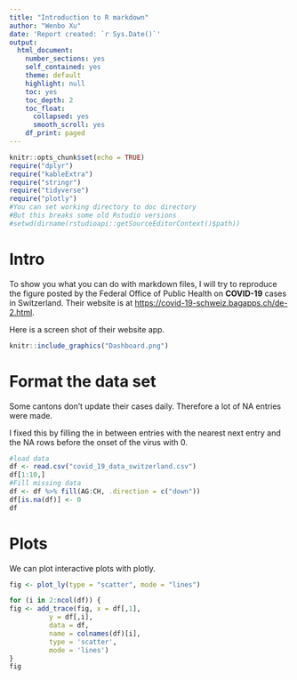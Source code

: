 ---
title: "Introduction to R markdown"
author: "Wenbo Xu"
date: 'Report created: `r Sys.Date()`'
output:
  html_document:
    number_sections: yes
    self_contained: yes
    theme: default
    highlight: null
    toc: yes
    toc_depth: 2
    toc_float:
      collapsed: yes
      smooth_scroll: yes
    df_print: paged
---

```{r setup, include=FALSE}
knitr::opts_chunk$set(echo = TRUE)
require("dplyr")
require("kableExtra")
require("stringr")
require("tidyverse")
require("plotly")
#You can set working directory to doc directory
#But this breaks some old Rstudio versions
#setwd(dirname(rstudioapi::getSourceEditorContext()$path))
```

# Intro

To show you what you can do with markdown files, I will try to reproduce the figure posted by the Federal Office of Public Health on **COVID-19** cases in Switzerland. Their website is at [https://covid-19-schweiz.bagapps.ch/de-2.html](https://covid-19-schweiz.bagapps.ch/de-1.html){.uri}.

Here is a screen shot of their website app.

```{r dashboard image, out.width = "50%", fig.align = "center"}
knitr::include_graphics("Dashboard.png")
```

# Format the data set

Some cantons don't update their cases daily. Therefore a lot of NA entries were made.

I fixed this by filling the in between entries with the nearest next entry and the NA rows before the onset of the virus with 0.

```{r load and sample data, warning=FALSE}
#load data
df <- read.csv("covid_19_data_switzerland.csv")
df[1:10,]
#Fill missing data
df <- df %>% fill(AG:CH, .direction = c("down"))
df[is.na(df)] <- 0
df
```

# Plots

We can plot interactive plots with plotly.

```{r, fig.align = "center", warning=FALSE}
fig <- plot_ly(type = "scatter", mode = "lines")

for (i in 2:ncol(df)) {
fig <- add_trace(fig, x = df[,1],
          y = df[,i],
          data = df,
          name = colnames(df)[i],
          type = 'scatter',
          mode = 'lines')
}
fig
```
